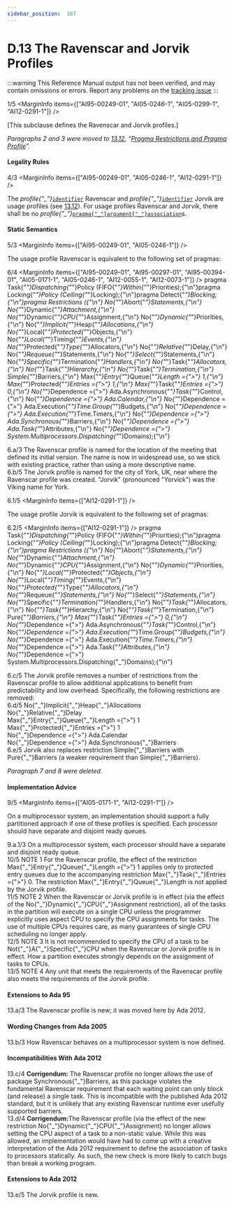 ```yaml
---
sidebar_position:  167
---
```


# D.13 The Ravenscar and Jorvik Profiles

:::warning
This Reference Manual output has not been verified,
and may contain omissions or errors.
Report any problems on the [tracking issue](https://github.com/ada-lang-io/ada-lang-io/issues/20)
:::


<MarginText>1/5</MarginText>
<MarginInfo items={["AI95-00249-01", "AI05-0246-1", "AI05-0299-1", "AI12-0291-1"]} />
<p>[This subclause defines the Ravenscar and Jorvik profiles.] <br /></p>

<p><em>Paragraphs 2 and 3 were moved to <a href="../AA-13/AA-13.12">13.12</a>, &ldquo;<a href="../AA-13/AA-13.12">Pragma Restrictions and Pragma Profile</a>&rdquo;.</em> <br /></p>


#### Legality Rules

<MarginText>4/3</MarginText>
<MarginInfo items={["AI95-00249-01", "AI05-0246-1", "AI12-0291-1"]} />
<p>The <em>profile{"_"}</em><code><a href="../AA-2/AA-2.3#S0002">identifier</a></code> Ravenscar and <em>profile{"_"}</em><code><a href="../AA-2/AA-2.3#S0002">identifier</a></code> Jorvik are usage profiles (see <a href="../AA-13/AA-13.12">13.12</a>). For usage profiles Ravenscar and Jorvik, there shall be no <em>profile{"_"}</em><code><a href="../AA-2/AA-2.8#S0020">pragma{"_"}argument{"_"}association</a></code>s. <br /></p>


#### Static Semantics

<MarginText>5/3</MarginText>
<MarginInfo items={["AI95-00249-01", "AI05-0246-1"]} />
<p>The usage profile Ravenscar is equivalent to the following set of pragmas:<br /></p>

<MarginText>6/4</MarginText>
<MarginInfo items={["AI95-00249-01", "AI95-00297-01", "AI95-00394-01", "AI05-0171-1", "AI05-0246-1", "AI12-0055-1", "AI12-0073-1"]} />
<CodeBlock language="ada">
pragma Task{"_"}Dispatching{"_"}Policy (FIFO{"_"}Within{"_"}Priorities);{"\n"}pragma Locking{"_"}Policy (Ceiling{"_"}Locking);{"\n"}pragma Detect{"_"}Blocking;{"\n"}pragma Restrictions ({"\n"}              No{"_"}Abort{"_"}Statements,{"\n"}              No{"_"}Dynamic{"_"}Attachment,{"\n"}              No{"_"}Dynamic{"_"}CPU{"_"}Assignment,{"\n"}              No{"_"}Dynamic{"_"}Priorities,{"\n"}              No{"_"}Implicit{"_"}Heap{"_"}Allocations,{"\n"}              No{"_"}Local{"_"}Protected{"_"}Objects,{"\n"}              No{"_"}Local{"_"}Timing{"_"}Events,{"\n"}              No{"_"}Protected{"_"}Type{"_"}Allocators,{"\n"}              No{"_"}Relative{"_"}Delay,{"\n"}              No{"_"}Requeue{"_"}Statements,{"\n"}              No{"_"}Select{"_"}Statements,{"\n"}              No{"_"}Specific{"_"}Termination{"_"}Handlers,{"\n"}              No{"_"}Task{"_"}Allocators,{"\n"}              No{"_"}Task{"_"}Hierarchy,{"\n"}              No{"_"}Task{"_"}Termination,{"\n"}              Simple{"_"}Barriers,{"\n"}              Max{"_"}Entry{"_"}Queue{"_"}Length ={">"} 1,{"\n"}              Max{"_"}Protected{"_"}Entries ={">"} 1,{"\n"}              Max{"_"}Task{"_"}Entries ={">"} 0,{"\n"}              No{"_"}Dependence ={">"} Ada.Asynchronous{"_"}Task{"_"}Control,{"\n"}              No{"_"}Dependence ={">"} Ada.Calendar,{"\n"}              No{"_"}Dependence ={">"} Ada.Execution{"_"}Time.Group{"_"}Budgets,{"\n"}              No{"_"}Dependence ={">"} Ada.Execution{"_"}Time.Timers,{"\n"}              No{"_"}Dependence ={">"} Ada.Synchronous{"_"}Barriers,{"\n"}              No{"_"}Dependence ={">"} Ada.Task{"_"}Attributes,{"\n"}              No{"_"}Dependence ={">"} System.Multiprocessors.Dispatching{"_"}Domains);{"\n"}

</CodeBlock>
<AnnotatedOnly>
<MarginText>6.a/3</MarginText>
<Admonition type="aarm" aarm="discussion">
<strong></strong>The Ravenscar profile is named for the location of the meeting that defined its initial version. The name is now in widespread use, so we stick with existing practice, rather than using a more descriptive name.<br />
</Admonition>
</AnnotatedOnly>

<AnnotatedOnly>
<MarginText>6.b/5</MarginText>
<Admonition type="aarm" aarm="note">
The Jorvik profile is named for the city of York, UK, near where the Ravenscar profile was created. "Jorvik" (pronounced "Yorvick") was the Viking name for York. <br />
</Admonition>
</AnnotatedOnly>

<MarginText>6.1/5</MarginText>
<MarginInfo items={["AI12-0291-1"]} />
<p>The usage profile Jorvik is equivalent to the following set of pragmas:<br /></p>

<MarginText>6.2/5</MarginText>
<MarginInfo items={["AI12-0291-1"]} />
<CodeBlock language="ada">
pragma Task{"_"}Dispatching{"_"}Policy (FIFO{"_"}Within{"_"}Priorities);{"\n"}pragma Locking{"_"}Policy (Ceiling{"_"}Locking);{"\n"}pragma Detect{"_"}Blocking;{"\n"}pragma Restrictions ({"\n"}              No{"_"}Abort{"_"}Statements,{"\n"}              No{"_"}Dynamic{"_"}Attachment,{"\n"}              No{"_"}Dynamic{"_"}CPU{"_"}Assignment,{"\n"}              No{"_"}Dynamic{"_"}Priorities,{"\n"}              No{"_"}Local{"_"}Protected{"_"}Objects,{"\n"}              No{"_"}Local{"_"}Timing{"_"}Events,{"\n"}              No{"_"}Protected{"_"}Type{"_"}Allocators,{"\n"}              No{"_"}Requeue{"_"}Statements,{"\n"}              No{"_"}Select{"_"}Statements,{"\n"}              No{"_"}Specific{"_"}Termination{"_"}Handlers,{"\n"}              No{"_"}Task{"_"}Allocators,{"\n"}              No{"_"}Task{"_"}Hierarchy,{"\n"}              No{"_"}Task{"_"}Termination,{"\n"}              Pure{"_"}Barriers,{"\n"}              Max{"_"}Task{"_"}Entries ={">"} 0,{"\n"}              No{"_"}Dependence ={">"} Ada.Asynchronous{"_"}Task{"_"}Control,{"\n"}              No{"_"}Dependence ={">"} Ada.Execution{"_"}Time.Group{"_"}Budgets,{"\n"}              No{"_"}Dependence ={">"} Ada.Execution{"_"}Time.Timers,{"\n"}              No{"_"}Dependence ={">"} Ada.Task{"_"}Attributes,{"\n"}              No{"_"}Dependence ={">"} System.Multiprocessors.Dispatching{"_"}Domains);{"\n"}

</CodeBlock>
<AnnotatedOnly>
<MarginText>6.c/5</MarginText>
<Admonition type="aarm" aarm="discussion">
<strong></strong>The Jorvik profile removes a number of restrictions from the Ravenscar profile to allow additional applications to benefit from predictability and low overhead. Specifically, the following restrictions are removed: <br />
</Admonition>
</AnnotatedOnly>

<AnnotatedOnly>
<MarginText>6.d/5</MarginText>
<Admonition type="aarm" aarm="note">
    No{"_"}Implicit{"_"}Heap{"_"}Allocations<br />    No{"_"}Relative{"_"}Delay<br />    Max{"_"}Entry{"_"}Queue{"_"}Length ={">"} 1<br />    Max{"_"}Protected{"_"}Entries ={">"} 1<br />    No{"_"}Dependence ={">"} Ada.Calendar<br />    No{"_"}Dependence ={">"} Ada.Synchronous{"_"}Barriers<br />
</Admonition>
</AnnotatedOnly>

<AnnotatedOnly>
<MarginText>6.e/5</MarginText>
<Admonition type="aarm" aarm="note">
Jorvik also replaces restriction Simple{"_"}Barriers with Pure{"_"}Barriers (a weaker requirement than Simple{"_"}Barriers). <br />
</Admonition>
</AnnotatedOnly>

<p><em>Paragraph 7 and 8 were deleted.</em> <br /></p>


#### Implementation Advice

<MarginText>9/5</MarginText>
<MarginInfo items={["AI05-0171-1", "AI12-0291-1"]} />
<p>On a multiprocessor system, an implementation should support a fully partitioned approach if one of these profiles is specified. Each processor should have separate and disjoint ready queues.<br /></p>

<AnnotatedOnly>
<MarginText>9.a.1/3</MarginText>
<Admonition type="aarm" aarm="implementation-advice">
<strong></strong>On a multiprocessor system, each processor should have a separate and disjoint ready queue.<br />
</Admonition>
</AnnotatedOnly>

<AnnotatedOnly>
<MarginText>10/5</MarginText>
<MarginInfo items={["AI95-00249-01", "AI05-0246-1", "AI12-0291-1"]} />
<Admonition type="aarm" aarm="note">
NOTE 1   For the Ravenscar profile, the effect of the restriction Max{"_"}Entry{"_"}Queue{"_"}Length ={">"} 1 applies only to protected entry queues due to the accompanying restriction Max{"_"}Task{"_"}Entries ={">"} 0. The restriction Max{"_"}Entry{"_"}Queue{"_"}Length is not applied by the Jorvik profile.<br />
</Admonition>
</AnnotatedOnly>

<AnnotatedOnly>
<MarginText>11/5</MarginText>
<MarginInfo items={["AI12-0055-1", "AI12-0291-1"]} />
<Admonition type="aarm" aarm="note">
NOTE 2   When the Ravenscar or Jorvik profile is in effect (via the effect of the No{"_"}Dynamic{"_"}CPU{"_"}Assignment restriction), all of the tasks in the partition will execute on a single CPU unless the programmer explicitly uses aspect CPU to specify the CPU assignments for tasks. The use of multiple CPUs requires care, as many guarantees of single CPU scheduling no longer apply.<br />
</Admonition>
</AnnotatedOnly>

<AnnotatedOnly>
<MarginText>12/5</MarginText>
<MarginInfo items={["AI12-0055-1", "AI12-0291-1"]} />
<Admonition type="aarm" aarm="note">
NOTE 3   It is not recommended to specify the CPU of a task to be Not{"_"}A{"_"}Specific{"_"}CPU when the Ravenscar or Jorvik profile is in effect. How a partition executes strongly depends on the assignment of tasks to CPUs. <br />
</Admonition>
</AnnotatedOnly>

<AnnotatedOnly>
<MarginText>13/5</MarginText>
<MarginInfo items={["AI12-0291-1"]} />
<Admonition type="aarm" aarm="note">
NOTE 4   Any unit that meets the requirements of the Ravenscar profile also meets the requirements of the Jorvik profile. <br />
</Admonition>
</AnnotatedOnly>

<AnnotatedOnly>

#### Extensions to Ada 95

</AnnotatedOnly>
<AnnotatedOnly>
<MarginText>13.a/3</MarginText>
<MarginInfo items={["AI95-00249-01", "AI05-0246-1"]} />
<Admonition type="aarm" aarm="note">
The Ravenscar profile is new; it was moved here by Ada 2012. <br />
</Admonition>
</AnnotatedOnly>

<AnnotatedOnly>

#### Wording Changes from Ada 2005

</AnnotatedOnly>
<AnnotatedOnly>
<MarginText>13.b/3</MarginText>
<MarginInfo items={["AI05-0171-1"]} />
<Admonition type="aarm" aarm="note">
How Ravenscar behaves on a multiprocessor system is now defined. <br />
</Admonition>
</AnnotatedOnly>

<AnnotatedOnly>

#### Incompatibilities With Ada 2012

</AnnotatedOnly>
<AnnotatedOnly>
<MarginText>13.c/4</MarginText>
<MarginInfo items={["AI05-0073-1"]} />
<Admonition type="aarm" aarm="note">
<strong>Corrigendum:</strong> The Ravenscar profile no longer allows the use of package Synchronous{"_"}Barriers, as this package violates the fundamental Ravenscar requirement that each waiting point can only block (and release) a single task. This is incompatible with the published Ada 2012 standard, but it is unlikely that any existing Ravenscar runtime ever usefully supported barriers.<br />
</Admonition>
</AnnotatedOnly>

<AnnotatedOnly>
<MarginText>13.d/4</MarginText>
<MarginInfo items={["AI05-0055-1"]} />
<Admonition type="aarm" aarm="note">
<strong>Corrigendum:</strong>The Ravenscar profile (via the effect of the new restriction No{"_"}Dynamic{"_"}CPU{"_"}Assignment) no longer allows setting the CPU aspect of a task to a non-static value. While this was allowed, an implementation would have had to come up with a creative interpretation of the Ada 2012 requirement to define the association of tasks to processors statically. As such, the new check is more likely to catch bugs than break a working program. <br />
</Admonition>
</AnnotatedOnly>

<AnnotatedOnly>

#### Extensions to Ada 2012

</AnnotatedOnly>
<AnnotatedOnly>
<MarginText>13.e/5</MarginText>
<MarginInfo items={["AI12-0291-1"]} />
<Admonition type="aarm" aarm="note">
The Jorvik profile is new. <br />
</Admonition>
</AnnotatedOnly>

